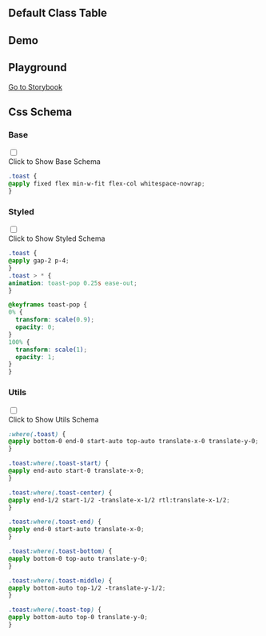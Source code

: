 
## Default Class Table

<CssTable name="toast" />

## Demo

<Demo></Demo>

## Playground

[Go to Storybook](https://story.ui.icebreaker.top/?path=/docs/feedback-toast--docs)

## Css Schema


### Base

<div className="collapse">
<input type="checkbox" /> 
<div class="collapse-title px-0">
<span class="btn">Click to Show Base Schema</span>
</div>
<div class="collapse-content"> 

```css
.toast {
@apply fixed flex min-w-fit flex-col whitespace-nowrap;
}
```

</div>
</div>

  

### Styled

<div className="collapse">
<input type="checkbox" /> 
<div class="collapse-title px-0">
<span class="btn">Click to Show Styled Schema</span>
</div>
<div class="collapse-content"> 

```css
.toast {
@apply gap-2 p-4;
}
.toast > * {
animation: toast-pop 0.25s ease-out;
}

@keyframes toast-pop {
0% {
  transform: scale(0.9);
  opacity: 0;
}
100% {
  transform: scale(1);
  opacity: 1;
}
}
```

</div>
</div>

  

### Utils

<div className="collapse">
<input type="checkbox" /> 
<div class="collapse-title px-0">
<span class="btn">Click to Show Utils Schema</span>
</div>
<div class="collapse-content"> 

```css
:where(.toast) {
@apply bottom-0 end-0 start-auto top-auto translate-x-0 translate-y-0;
}

.toast:where(.toast-start) {
@apply end-auto start-0 translate-x-0;
}

.toast:where(.toast-center) {
@apply end-1/2 start-1/2 -translate-x-1/2 rtl:translate-x-1/2;
}

.toast:where(.toast-end) {
@apply end-0 start-auto translate-x-0;
}

.toast:where(.toast-bottom) {
@apply bottom-0 top-auto translate-y-0;
}

.toast:where(.toast-middle) {
@apply bottom-auto top-1/2 -translate-y-1/2;
}

.toast:where(.toast-top) {
@apply bottom-auto top-0 translate-y-0;
}
```

</div>
</div>